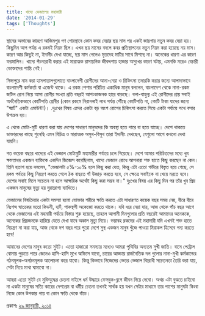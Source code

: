 ```yaml
---
title: খাদ্যে ভেজালের মহামারী
date: '2014-01-29'
tags: ['Thoughts']
---
```


স্থানের অভাবের কারণে আজিমপুর গণ গোরস্থানে কোন কবর দেয়ার ছয় মাস পর একই জায়গায় নতুন কবর দেয়া হয়। কিছুদিন আগ পর্যন্ত এ রকমই নিয়ম ছিল। এখন ছয় মাসের বদলে কবর প্রতিস্থাপনের নতুন নিয়ম করা হয়েছে নয় মাস। কারণ আর কিছুই না, ইদানীং দেখা যাচ্ছে, ছয় মাস গেলেও মৃতদেহ মাটির সাথে মিশছে না। অনেকের ধারণা এর কারণ ফরমালিন। খাদ্যে পঁচনরোধী করার এই মারাত্মক রাসায়নিক জীবদ্দশায় হাজার অসুখের কারণ ঘটায়, এমনকি মরেও বেচারী ভোক্তাদের শান্তি নেই।

 

সিঙ্গাপুরে নাম করা হাসপাতালগুলোতে বাংলাদেশী রোগীদের আনা-নেয়া ও চিকিৎসা তদারকি করার জন্যে আলাদাভাবে বাংলাদেশী কর্মকর্তা বা এজেন্ট থাকে। এ রকম পেশার পরিচিত একাধিক মানুষ বললেন, বাংলাদেশ থেকে নানা-রকম জটিল রোগ নিয়ে আসা রোগীর সংখ্যা প্রতি বছরই আশংকাজনক হারে বাড়ছে। বলা-বাহুল্য এই রোগীদের প্রায় সবাই অর্থনৈতিকভাবে কোটিপতি শ্রেনীর (কোন রকমে নিরানব্বই লাখ পর্যন্ত পৌঁছে কোটিপতি না, কোটি টাকা যাদের জন্যে "স্মার্ট" একটা এমাউন্ট!)। .দুঃখের বিষয় এদের একটা বড় অংশ রোগের চিকিৎসা করতে গিয়ে একটা পর্যায়ে পথে বসার উপক্রম হয়।

 

এ থেকে মোটা-মুটি ধারণা করা যায় দেশের সাধারণ মানুষদের কি অবস্থা হতে পারে বা হতে যাচ্ছে। দেশে থাকতে ডাক্তারদের কাছে শুনেছি এমন বিচিত্র ও মারাত্মক অসুখ-বিসুখ তারা ইদানীং দেখছেন, যেগুলো আগে কখনো দেখা যায়নি।

 

গত কয়েক বছরে খাদ্যের এই ভেজাল মোটামুটি মহামারীর পর্যায়ে চলে গিয়েছে। দেশে আমার পরিচিতদের মধ্যে খুব ক্ষমতাধর একজন ব্যক্তিকে একদিন জিজ্ঞেস করেছিলাম, খাদ্যে ভেজাল রোধে আপনারা শক্ত হাতে কিছু করছেন না কেন। তিনি হতাশ হয়ে বললেন, "ভেজালটা ৫%-১০% হলে কিছু করা যেত, কিন্তু এটা এতো গভীরে বিস্তৃত হয়ে গেছে, সে রকম পর্যায়ে কিছু নিয়ন্ত্রণ করতে গেলে ঠক বাছতে গাঁ উজাড় করতে হবে, সে ক্ষেত্রে সবাইকে না খেয়ে মরতে হবে। দেশের সবাই মিলে সচেতন না হলে আক্ষরিক অর্থেই কিছু করা সম্ভব না।" দুঃখের বিষয় এর কিছু দিন পর তাঁর খুব প্রিয় একজন মানুষের মৃত্যু হয় দুরারোগ্য ব্যাধিতে।

 

ভেজালের বিষক্রিয়ার একটা সমস্যা হলো ভোক্তার শরীরে ক্ষতি করতে এটা সাধারণত কয়েক বছর সময় নেয়, ধীরে ধীরে নিঃশব্দ ঘাতকের মতো কিডনী, হার্ট, পাকস্থলী অকেজো করতে থাকে। যদি ধরে নেয়া যায়, আজ থেকে পাঁচ বছর আগে থেকে ভেজালের এই মহমারী পর্যায়ে বিস্তার শুরু হয়েছে, তাহলে আগামী দিনগুলোর প্রতি বছরেই আমাদের অনেককে, অনেকের প্রিয়জনকে হারিয়ে যেতে দেখা যাবে অকাল মৃত্যু নিয়ে। ভয়াবহ রকমের এই মহামারী যদি এখনই শক্ত হাতে নিয়ন্ত্রণ না করা যায়, আজ থেকে দশ বছর পরে পুরো দেশে সুস্থ একজন মানুষ খুঁজে পাওয়া মিরাকল হিসেবে গন্য করতে হবে!

 

আমাদের দেশের মানুষ কতো সুইট। এতো হাজারো সমস্যার মধ্যেও আমরা পৃথিবির অন্যতম সুখী জাতি। বাসে পেট্রোল বোমায় পুড়তে পারে জেনেও হাসি-হাসি মুখে অফিসে যাবো, চায়ের আড্ডায় রাজনৈতিক দল গুলোর নানা-মুখী কর্মকান্ডের গঠনমূলক-অগঠনমূলক আলোচনা করে যাবো। কিন্তু কিভাবে নিজেদের ভেতর ভেজাল বিরোধী সচেতনতা তৈরি করা যায়, সেটা নিয়ে মাথা ঘামাবো না।

 

আমরা এতো সুইট যে মুক্তিযুদ্ধের চেতনা নাইলে ধর্ম উদ্ধারে ফেসবুক-ব্লগে জীবন দিয়ে দেবো। অথচ এটা বুঝতে চাইবো না একটা মানুষের সত্যি কারের দেশপ্রেম বা ধর্মীয় চেতনা তখনই সার্থক হয় যখন সেটার মাধ্যমে তার পাশের মানুষটা কিংবা নিজে কোন উপকার পায় বা কোন ক্ষতি থেকে বাঁচে।

 

প্রকাশঃ [২৯ জানুয়ারী, ২০১৪](https://www.facebook.com/ashraful.alam/posts/10151877086280583)